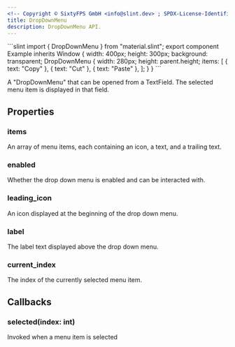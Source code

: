 ```yaml
---
<!-- Copyright © SixtyFPS GmbH <info@slint.dev> ; SPDX-License-Identifier: MIT -->
title: DropDownMenu
description: DropDownMenu API.
---
```



<CodeSnippetMD imagePath="/src/assets/generated/menu.png" scale="3" imageWidth="300" imageHeight="200" imageAlt="">
```slint
import { DropDownMenu } from "material.slint";
export component Example inherits Window {
    width: 400px;
    height: 300px;
    background: transparent;
    DropDownMenu {
        width: 280px;
        height: parent.height;
        items: [
          { text: "Copy" },
          { text: "Cut" },
          { text: "Paste" },
        ];
    }
}
```
</CodeSnippetMD>

A "DropDownMenu" that can be opened from a TextField. The selected menu item is displayed in that field.

## Properties

### items
<SlintProperty propName="items" typeName="[struct]" structName="MenuItem">
An array of menu items, each containing an icon, a text, and a trailing text.
</SlintProperty>

### enabled
<SlintProperty propName="enabled" typeName="bool" defaultValue="true">
Whether the drop down menu is enabled and can be interacted with.
</SlintProperty>

### leading_icon
<SlintProperty propName="leading-icon" typeName="image">
An icon displayed at the beginning of the drop down menu.
</SlintProperty>

### label
<SlintProperty propName="label" typeName="string">
The label text displayed above the drop down menu.
</SlintProperty>

### current_index
<SlintProperty propName="current-item" typeName="int" propertyVisibility="in-out">
The index of the currently selected menu item.
</SlintProperty>

## Callbacks

### selected(index: int)
Invoked when a menu item is selected

